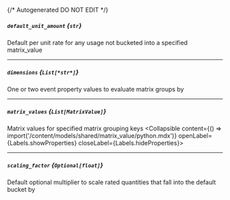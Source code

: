 {/* Autogenerated DO NOT EDIT  */}

##### `default_unit_amount` *{`str`}*
Default per unit rate for any usage not bucketed into a specified matrix_value

---
##### `dimensions` *{`List[*str*]`}*
One or two event property values to evaluate matrix groups by

---
##### `matrix_values` *{`List[MatrixValue]`}*
Matrix values for specified matrix grouping keys
<Collapsible content={() => import('/content/models/shared/matrix_value/python.mdx')} openLabel={Labels.showProperties} closeLabel={Labels.hideProperties}>
</Collapsible>

---
##### `scaling_factor` *{`Optional[float]`}*
Default optional multiplier to scale rated quantities that fall into the default bucket by


